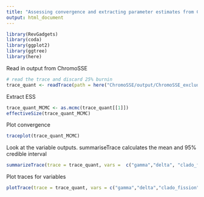 ```yaml
---
title: "Assessing convergence and extracting parameter estimates from ChromoSSE"
output: html_document
---
```


```r
library(RevGadgets)
library(coda)
library(ggplot2)
library(ggtree)
library(here)
```

Read in output from ChromoSSE
```r
# read the trace and discard 25% burnin
trace_quant <- readTrace(path = here("ChromoSSE/output/ChromoSSE_exclude_n18_model.log"), burnin = 0.10)
```

Extract ESS
```r
trace_quant_MCMC <- as.mcmc(trace_quant[[1]])
effectiveSize(trace_quant_MCMC)
```
Plot convergence
```r
traceplot(trace_quant_MCMC)
```
Look at the variable outputs. summariseTrace calculates the mean and 95% credible interval
```r
summarizeTrace(trace = trace_quant, vars =  c("gamma","delta", "clado_fission", "clado_fusion","clado_no_change"))

```
Plot traces for variables
```r
plotTrace(trace = trace_quant, vars = c("gamma","delta","clado_fission", "clado_fusion","clado_no_change"))[[1]]
```